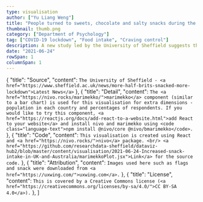 ```yaml
---
type: visualisation
author: ["Yu Liang Weng"]
title: "People turned to sweets, chocolate and salty snacks during the Covid-19 lockdowns in the UK and Australia"
thumbnail: thumb.png
category: ["Department of Psychology"]
tag: ["COVID-19 lockdown", "Food intake", "Craving control"]
description: A new study led by the University of Sheffield suggests that treats, such as sweets, chocolate and salty treats, increased for some people during Covid-19 lockdowns. People with low control over their cravings were most at risk of increasing their snack intake during the lockdown. Researchers warn about weight and health related issues for at-risk adults due to the impact of lockdowns on our eating behaviours.
date: "2021-06-24"
rowSpan: 1
columnSpan: 1
---
```




  {
    "title": "Source",
    "content": `The University of Sheffield - <a href="https://www.sheffield.ac.uk/news/more-half-brits-snacked-more-lockdown">Latest News</a>`
  },
  {
    "title": "Detail",
    "content": `The <a href="https://nivo.rocks/marimekko/">marimekko</a> component (similar to a bar chart) is used for this visualisation for extra dimensions - population in each country and percentages of respondents. If you would like to try this component, <a href="https://reactjs.org/docs/add-react-to-a-website.html">add React to your website</a> and install nivo and marimekko using <code class="language-text">npm install @nivo/core @nivo/bmarimekko</code>.`
  },
  {
    "title": "Code",
    "content": `This visualisation is created using React and <a href="https://nivo.rocks/">nivo</a> package. <br/> <a href="https://github.com/researchdata-sheffield/dataviz-hub2/blob/master/content/visualisation/2021-06-24-Increased-snack-intake-in-UK-and-Australia/marimekkoPlot.jsx">Link</a> for the source code.`
  },
  {
    "title": "Attribution",
    "content": `Images used here such as flags and snack were downloaded from <a href="https://uxwing.com/">uxwing.com</a>.`
  },
  {
    "title": "License",
    "content": `This is covered by a Creative Commons license (<a href="https://creativecommons.org/licenses/by-sa/4.0/">CC BY-SA 4.0</a>).`
  },
]


<div className="flex justify-center">
  <MarimekkoPlot />
</div>


<VisPagination mdx={props.mdx} />
<VisDetail mdx={props.mdx} />

<VisDiv>
  <Tab data={data} />
</VisDiv>


